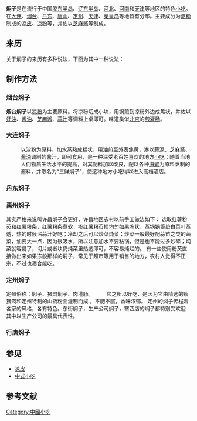 '''焖子'''是在流行于中国[[胶东半岛|胶东半岛]]、[[辽东半岛|辽东半岛]]、[[河北|河北]]、[[河南|河南]]和[[天津|天津]]等地区的特色[[小吃|小吃]]。在[[大连|大连]]、[[烟台|烟台]]、[[丹东|丹东]]、[[唐山|唐山]]、[[定州|定州]]、[[天津|天津]]、[[秦皇岛市|秦皇岛]]等地皆有分布。主要成分为[[淀粉|淀粉]]制成的[[凉皮|凉皮]]、[[凉粉|凉粉]]等，并佐以[[芝麻酱|芝麻酱]]等制成。

==来历==
关于焖子的来历有多种说法，下面为其中一种说法：

{{Cquote|
:一百多年前，有门氏两兄弟去烟台晒粉条。
:有一次刚将粉胚制好，遇上了连阴天，粉条晒不成，面胚要酸坏。
:情急之下，门氏兄弟将乡亲们请来用油煎粉胚，加蒜拌着吃。
:众人吃后异口同声说好吃、有风味。于是便帮门氏兄弟支锅立灶煎粉胚卖。
:尽管人们都说好吃，但问此食品叫什么名，却谁也说不出。
:其中一人认为这是门氏兄弟所创，又用油煎焖，就脱口而出叫‘焖子’。 <ref>[http://www.shm.com.cn/newscenter/2006-12/11/content_2048918.htm 地方寻访·名吃篇 “烟台焖子”何处能寻 水母网]</ref>}}

==制作方法==

=== 烟台焖子 ===

{{main|烟台焖子}}
'''烟台焖子'''以[[凉粉_(北方)|凉粉]]为主要原料。将凉粉切成小块，用锅煎到凉粉外边成焦状，并佐以[[虾油|虾油]]、[[酱油|酱油]]、[[芝麻酱|芝麻酱]]、[[蒜汁|蒜汁]]等调料上桌即可。味道类似[[北京|北京]]的[[灌肠_(北京小吃)|煎灌肠]]。

=== 大连焖子 ===
:以淀粉为原料，加水蒸熟成糕状，用油煎至外表焦黄，淋以[[蒜泥|蒜泥]]、[[芝麻酱|芝麻酱]]、[[酱油|酱油]]调制的酱汁，即可食用，是一种深受老百姓喜欢的地方[[小吃|小吃]]；随着当地人们物质生活水平的提高，对其配料加以改良，配以各种[[海鲜|海鲜]]为原料烹制的酱料，并取名为“三鲜焖子”，使这种地方小吃得以进入高档酒店。

=== 丹东焖子 ===
=== 禹州焖子 ===
其实严格来说叫许昌焖子会更好，许昌地区农村以前手工做法如下：
选取红薯粉芡和红薯粉条，红薯粉条煮软，掺红薯粉芡揉均匀如果冻状，蒸锅锅篦垫白菜叶蒸透，热的时候沾蒜汁好吃；冷却之后可以炒菜炖菜；炒菜一般最好配蒜苗之类的蔬菜，油要大一点，因为很吸水，所以注意加水不要粘锅，但是也不能过多炒碎；炖菜就容易了，切片或者块扔炖菜里热透即可，不容易炖烂的。
有一些使用粉芡直接做出来如果冻般那样的焖子，常见于超市等用于销售的地方，农村人觉得不正宗，不过也凑合能吃。

=== 定州焖子 ===
定州俗称：焖子、猪肉焖子、肉灌肠。 　　 
它之所以好吃，是因为它由精选的瘦猪肉和定州特制的山药粉面灌制而成 ，不肥不腻，香味浓郁。 
定州的焖子传程着各家的风格，各有特色。东街焖子，生产公司焖子，寨西店的焖子都特别受欢迎 其中以生产公司的最具代表性。

=== 行唐焖子 ===

==参见==
*[[凉皮|凉皮]]
*[[中式小吃|中式小吃]]

==参考文献==
{{reflist}}

[[Category:中國小吃|Category:中國小吃]]